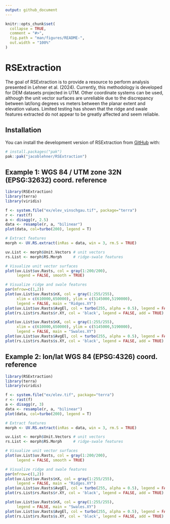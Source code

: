 ```yaml
---
output: github_document
---
```


<!-- README.md is generated from README.Rmd. Please edit that file -->

```r
knitr::opts_chunk$set(
  collapse = TRUE,
  comment = "#>",
  fig.path = "man/figures/README-",
  out.width = "100%"
)
```

# RSExtraction

<!-- badges: start -->
<!-- badges: end -->

The goal of RSExtraction is to provide a resource to perform analysis presented in Lehner et al. (2024). Currently, this methodology is developed for DEM datasets projected in UTM. Other coordinate systems can be used, although the unit vector surfaces are unreliable due to the discrepancy between lat/long degrees vs meters between the planar extent and elevation values. Limited testing has shown that the ridge and swale features extracted do not appear to be greatly affected and seem reliable.

## Installation

You can install the development version of RSExtraction from [GitHub](https://github.com/) with:

``` r
# install.packages("pak")
pak::pak("jacoblehner/RSExtraction")
```

## Example 1: WGS 84 / UTM zone 32N (EPSG:32632) coord. reference
```r
library(RSExtraction)
library(terra)
library(viridis)

f <- system.file("ex/elev_vinschgau.tif", package="terra")
r <- rast(f) 
a <- disagg(r, 2.5)
data <- resample(r, a, "bilinear")
plot(data, col=turbo(200), legend = T)

# Extract features
morph <- UV.RS.extract(inRas = data, win = 3, rm.S = TRUE)

uv.List <- morph$Unit.Vectors # unit vectors
rs.List <- morph$RS.Morph     # ridge-swale features

# Visualize unit vector surfaces
plot(uv.List$uv.Rasts, col = gray(1:200/200), 
     legend = FALSE, smooth = TRUE)

# Visualize ridge and swale features
par(mfrow=c(1,2))
plot(uv.List$uv.Rasts$nX, col = gray(1:255/255),
     xlim = c(610000,650000), ylim = c(5145000,5190000),
     legend = FALSE, main = "Ridges.XY")
plot(uv.List$uv.Rasts$AvgEl, col = turbo(255, alpha = 0.5), legend = FALSE, add = TRUE)
plot(rs.List$rs.Rasts$r.XY, col = 'black', legend = FALSE, add = TRUE)

plot(uv.List$uv.Rasts$nX, col = gray(1:255/255),
     xlim = c(610000,650000), ylim = c(5145000,5190000),
     legend = FALSE, main = "Swales.XY")
plot(uv.List$uv.Rasts$AvgEl, col = turbo(255, alpha = 0.5), legend = FALSE, add = TRUE)
plot(rs.List$rs.Rasts$s.XY, col = 'black', legend = FALSE, add = TRUE)


```

## Example 2: lon/lat WGS 84 (EPSG:4326) coord. reference
```r
library(RSExtraction)
library(terra)
library(viridis)

f <- system.file("ex/elev.tif", package="terra")
r <- rast(f) 
a <- disagg(r, 3)
data <- resample(r, a, "bilinear")
plot(data, col=turbo(200), legend = T)

# Extract features
morph <- UV.RS.extract(inRas = data, win = 3, rm.S = TRUE)

uv.List <- morph$Unit.Vectors # unit vectors
rs.List <- morph$RS.Morph     # ridge-swale features

# Visualize unit vector surfaces
plot(uv.List$uv.Rasts, col = gray(1:200/200), 
     legend = FALSE, smooth = TRUE)

# Visualize ridge and swale features
par(mfrow=c(1,2))
plot(uv.List$uv.Rasts$nX, col = gray(1:255/255),
     legend = FALSE, main = "Ridges.XY")
plot(uv.List$uv.Rasts$AvgEl, col = turbo(255, alpha = 0.5), legend = FALSE, add = TRUE)
plot(rs.List$rs.Rasts$r.XY, col = 'black', legend = FALSE, add = TRUE)

plot(uv.List$uv.Rasts$nX, col = gray(1:255/255),
     legend = FALSE, main = "Swales.XY")
plot(uv.List$uv.Rasts$AvgEl, col = turbo(255, alpha = 0.5), legend = FALSE, add = TRUE)
plot(rs.List$rs.Rasts$s.XY, col = 'black', legend = FALSE, add = TRUE)


```
